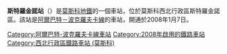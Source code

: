 {{Infobox station 
|name          = 斯特羅金諾
|native_name   = Строгино
|native_name_lang=ru
|type          = [[莫斯科地鐵|莫斯科地鐵]]車站
|image         = Strogino station (Moscow Metro).jpg
|image_size    = 
|image_caption = 
|address       = [[西北行政區_(莫斯科)|西北行政區]]{{link-en|斯特羅金諾區|Strogino District}}斯特羅金諾林蔭路
|borough       = [[莫斯科|莫斯科]]
|country       = [[俄羅斯|俄羅斯]]
|coordinates   = {{coord|55.8038|37.4031|display=inline,title}}
|line          = {{MOSMETRO-bull|3|text=1}}
|other         = '''[[巴士|巴士]]'''：с11、137、310、626、631、640、652、654、743、782 <br />'''[[有軌電車|電車]]'''：10、30
|structure     = 淺層單拱門車站
|platform      = 1個[[島式月台|島式月台]]
|depth         = {{convert|8|m}}
|levels        = 1層
|tracks        = 2條
|parking       = 是
|opened        = {{start date and age|df=yes|2008|01|07}}
|closed        = 
|rebuilt       = 
|ADA           = 是
|code          = 211
|owned         = 莫斯科地鐵
|zone          = 
|former        = 
|passengers    = 12,008,135
|pass_year     = 2009年
|pass_percent  = 
|pass_system   = 
|mpassengers   = 
|services      = 
|map_type      = Moscow Ring Road
|AlternativeMap= Moscow map MKAD grayscale.png
|map_overlay   = Moscow metro map including line 14.svg
|map_caption   = 
|route_map     = 
|map_state     = collapsed
}}
'''斯特羅金諾站'''（{{lang-rus|Строгино́|Strogino}}）是[[莫斯科地鐵|莫斯科地鐵]]的一個車站，位於莫斯科西北行政區斯特羅金諾區。該站是[[阿爾巴特－波克羅夫卡線|阿爾巴特－波克羅夫卡線]]的車站，開通於2008年1月7日。

{{commonscat|Strogino (Moscow Metro)}}
{{阿爾巴特－波克羅夫卡線}}
[[Category:阿爾巴特-波克羅夫卡線車站|Category:阿爾巴特-波克羅夫卡線車站]]
[[Category:2008年啟用的鐵路車站|Category:2008年啟用的鐵路車站]]
[[Category:西北行政區鐵路車站_(莫斯科)|Category:西北行政區鐵路車站 (莫斯科)]]